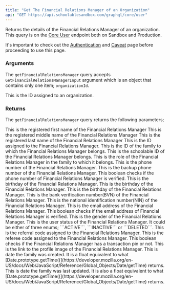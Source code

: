 ```yaml
---
title: "Get The Financial Relations Manager of an Organization"
api: "GET https://api.schoolablesandbox.com/graphql/core/user"
---
```

Returns the details of the Financial Relations Manager of an organization. This query is on the [Core User](https://api.schoolablesandbox.com/graphql/core/user) endpoint both on Sandbox and Production.

<Tip>It's important to check out the [Authentication](api-reference/authentication) and [Caveat](api-reference/authentication) page before proceeding to use this page.  </Tip>

### Arguments

The ```getFinancialRelationsManager``` query accepts ```GetFinancialRelationsManagerInput``` argument which is an object that contains only one item; ```organizationId```.

<ResponseField name="GetFinancialRelationsManagerInput" type="GetFinancialRelationsManagerInput!">
  <Expandable title="properties">
    <ParamField query="organizationId" type="ID" required>
        This is the ID assigned to an organization.
    </ParamField>
  </Expandable>
</ResponseField>


### Returns

The ```getFinancialRelationsManager``` query returns the following parameters;

<ParamField body="firstName" type="string" required>
    This is the registered first name of the Financial Relations Manager
</ParamField>
<ParamField body="middleName" type="string">
    This is the registered middle name of the Financial Relations Manager 
</ParamField>
<ParamField body="lastName" type="string">
    This is the registered last name of the Financial Relations Manager 
</ParamField>
<ParamField body="id" type="ID" required>
    This is the ID assigned to the Financial Relations Manager.
</ParamField>
<ParamField body="familyId" type="ID">
    This is the ID of the family to which the Financial Relations Manager belongs.
</ParamField>
<ParamField body="schoolableId" type="ID">
    This is the schoolable ID of the Financial Relations Manager belongs.
</ParamField>
<ParamField body="familyRole" type="string">
    This is the role of the Financial Relations Manager in the family to which it belongs.
</ParamField>
<ParamField body="phoneNumber" type="string">
    This is the phone number of the Financial Relations Manager.
</ParamField>
<ParamField body="alternatePhoneNumber" type="string">
    This is the backup phone number of the Financial Relations Manager.
</ParamField>
<ParamField body="phoneNumberVerified" type="boolean" required>
    This boolean checks if the phone number of Financial Relations Manager is verified.
</ParamField>
<ParamField body="birthDay" type="number" required>
    This is the birthday of the Financial Relations Manager.
</ParamField>
<ParamField body="birthMonth" type="number" required>
    This is the birthday of the Financial Relations Manager.
</ParamField>
<ParamField body="birthYear" type="number" required>
    This is the birthday of the Financial Relations Manager.
</ParamField>
<ParamField body="bvn" type="string">
    This is the bank verification number(BVN) of the Financial Relations Manager.
</ParamField>
<ParamField body="nin" type="string">
    This is the national identification number(NIN) of the Financial Relations Manager.
</ParamField>
<ParamField body="emailAddress" type="string">
    This is the email address of the Financial Relations Manager.
</ParamField>
<ParamField body="emailVerified" type="boolean" required>
    This boolean checks if the email address of Financial Relations Manager is verified.
</ParamField>
<ParamField body="gender" type="UserGender!" required>
    This is the gender of the Financial Relations Manager.
</ParamField>
<ParamField body="status" type="UserStatus!" required>
    This is the user status of the Financial Relations Manager. It could be either of three enums; ```ACTIVE```, ```INACTIVE``` or ```DELETED```.
</ParamField>
<ParamField body="referralCode" type="string">
    This is the referral code assigned to the Financial Relations Manager.
</ParamField>
<ParamField body="refereeCode" type="string">
    This is the referee code assigned to the Financial Relations Manager.
</ParamField>
<ParamField body="isTransactionPinSet" type="boolean" required>
    This boolean checks if the Financial Relations Manager has a transaction pin or not.
</ParamField>
<ParamField body="profileImageUrl" type="string">
    This is the link to the profile image of the Financial Relations Manager.
</ParamField>
<ParamField body="createdAt" type="float" required>
    This is date the family was created. It is a float equivalent to what [Date.prototype.getTime()](https://developer.mozilla.org/en-US/docs/Web/JavaScript/Reference/Global_Objects/Date/getTime) returns.
</ParamField>
<ParamField body="updatedAt" type="float">
    This is date the family was last updated. It is also a float equivalent to what [Date.prototype.getTime()](https://developer.mozilla.org/en-US/docs/Web/JavaScript/Reference/Global_Objects/Date/getTime) returns.
</ParamField>

